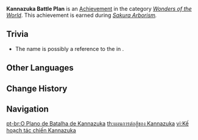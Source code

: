 {{Achievement Infobox
|title        = 
|id           = 81118
|order id     = 1114
|category     = Wonders of the World
|description  = Defeat the revived Electro Hypostasis.
|requirements = Earned during ''[[Sakura Arborism]].''
|primogems    = 5
|tracking     = 
|hidden       = 1
|topic        = 
|type         = Quest
}}
'''Kannazuka Battle Plan''' is an [[Achievement]] in the category ''[[Wonders of the World]]''. This achievement is earned during ''[[Sakura Arborism]].''

==Trivia==
* The name {{lang|"Kannazuka Battle Plan"|zh=神无冢作战计划}} is possibly a reference to the {{lang|"Yashima Battle Plan"|zh=屋岛作战计划}} in ''{{w|Neon Genesis Evangelion}}''.
<!--
==Video Guides==
{{EVT
|video1   = 
|caption1 = 
}}
-->
==Other Languages==
{{Other Languages
|en      = Kannazuka Battle Plan
|zhs     = 神无冢作战计划
|zhs_rm  = Shénwúzhǒng Zuòzhàn Jìhuà
|zht     = 神無塚作戰計畫
|zht_rm  = Shénwúzhǒng Zuòzhàn Jìhuà
|zh_tl   = Kannazuka Battle Plan
|ja      = 神無塚作戦計画
|ja_rm   = Kannadzuka Sakusen Keikaku
|ja_tl   = Kannazuka Battle Plan
|ko      = 칸나즈카 작전 계획
|ko_rm   = Kannajeuka Jakjeon Gyehoek
|ko_tl   = Kannazuka Operation Plan
|es      = La estrategia de Kannazuka
|es_tl   = Kannazuka's Strategy
|fr      = Le plan de combat de Kannazuka
|fr_tl   = The Kannazuka Battle Plan
|ru      = План битвы при Каннадзуке
|ru_tl   = Plan of the Battle Near Kannazuka
|th      = แผนการต่อสู้ของ Kannazuka
|th_rm   = 
|th_tl   = 
|vi      = Kế hoạch tác chiến Kannazuka
|vi_tl   = 
|de      = Der Schlachtplan von Kannazuka
|de_tl   = The Battle Plan of Kannazuka
|id      = Rencana Perang Kannazuka
|id_tl   = Kannazuka War Plan
|pt      = O Plano de Batalha de Kannazuka
|pt_tl   = 
|tr      = Kannazuka Savaş Planı
|tr_tl   = 
|it      = Piano di battaglia di Kannazuka
|it_tl   = 
}}

==Change History==
{{Change History|2.0}}
<!--
==References==
{{Reflist}}
-->
==Navigation==
{{Achievement Navbox|Wonders of the World|Quest}}

[[pt-br:O Plano de Batalha de Kannazuka]]
[[th:แผนการต่อสู้ของ Kannazuka]]
[[vi:Kế hoạch tác chiến Kannazuka]]